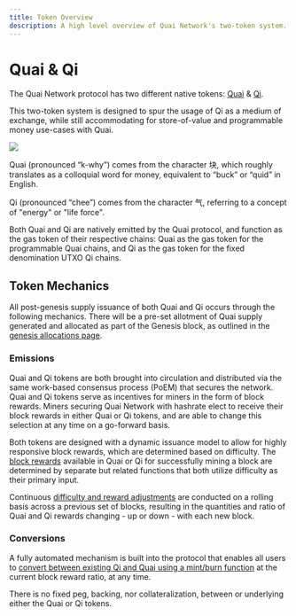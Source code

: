 ```yaml
---
title: Token Overview
description: A high level overview of Quai Network's two-token system.
---
```


# Quai & Qi

The Quai Network protocol has two different native tokens: [Quai](/learn/tokenomics/tokenomics-overview/quai/quai.md) & [Qi](/learn/tokenomics/tokenomics-overview/qi/qi.md).

This two-token system is designed to spur the usage of Qi as a medium of exchange, while still accommodating for store-of-value and programmable money use-cases with Quai.

<Frame>
	<img src='/images/Tokenomics/QuaiQi.png' />
</Frame>

Quai (pronounced “k-why”) comes from the character 块, which roughly translates as a colloquial word for money, equivalent to “buck” or “quid” in English.

Qi (pronounced “chee”) comes from the character 气, referring to a concept of "energy" or "life force".

Both Quai and Qi are natively emitted by the Quai protocol, and function as the gas token of their respective chains: Quai as the gas token for the programmable Quai chains, and Qi as the gas token for the fixed denomination UTXO Qi chains.

## Token Mechanics

All post-genesis supply issuance of both Quai and Qi occurs through the following mechanics. There will be a pre-set allotment of Quai supply generated and allocated as part of the Genesis block, as outlined in the [genesis allocations page](/learn/tokenomics/genesis-allocations.md).

### Emissions

Quai and Qi tokens are both brought into circulation and distributed via the same work-based consensus process (PoEM) that secures the network. Quai and Qi tokens serve as incentives for miners in the form of block rewards. Miners securing Quai Network with hashrate elect to receive their block rewards in either Quai or Qi tokens, and are able to change this selection at any time on a go-forward basis.

Both tokens are designed with a dynamic issuance model to allow for highly responsive block rewards, which are determined based on difficulty. The [block rewards](/learn/tokenomics/token-dynamics/block-rewards/block-rewards.md) available in Quai or Qi for successfully mining a block are determined by separate but related functions that both utilize difficulty as their primary input.

Continuous [difficulty and reward adjustments](/learn/tokenomics/token-dynamics/difficulty-adjustments/difficulty-adjustments.md) are conducted on a rolling basis across a previous set of blocks, resulting in the quantities and ratio of Quai and Qi rewards changing - up or down - with each new block.

### Conversions

A fully automated mechanism is built into the protocol that enables all users to [convert between existing Qi and Quai using a mint/burn function](/learn/tokenomics/token-dynamics/conversions/conversions.md) at the current block reward ratio, at any time.

<Note>There is no fixed peg, backing, nor collateralization, between or underlying either the Quai or Qi tokens.</Note>
